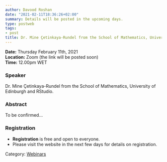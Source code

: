 ```yaml
---
author: Davood Roshan
date: "2021-02-11T18:36:26+02:00"
summary: Details will be posted in the upcoming days. 
type: postweb
tags:
- post
title: Dr. Mine Çetinkaya-Rundel from the School of Mathematics, University of Edinburgh and RStudio.
---
```

**Date:** Thursday February 11th, 2021 <br>
**Location:** Zoom (the link will be posted soon) <br>
**Time:** 12.00pm WET <br>


### Speaker
Dr. Mine Çetinkaya-Rundel from the School of Mathematics, University of Edinburgh and RStudio.


### Abstract
To be confirmed...

### Registration
- **Registration** is free and open to everyone. 
- Please visit the website in the next few days for details on registration. 



Category: [<u>Webinars</u>](/webinars/)